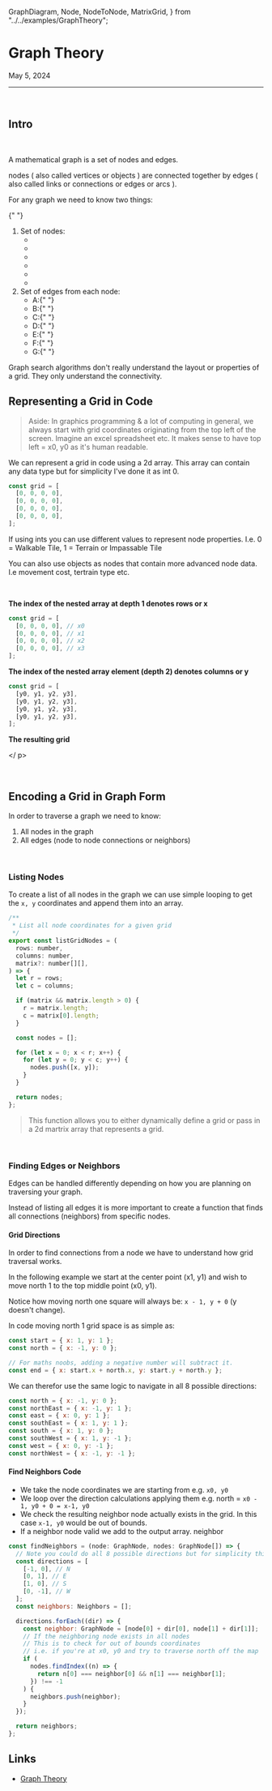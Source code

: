   GraphDiagram,
  Node,
  NodeToNode,
  MatrixGrid,
} from "../../examples/GraphTheory";


<Meta name="Grids & Graphs/Graph Theory" title="Grids & Graphs/Graph Theory" />

# Graph Theory

<time dateTime="2024-05-05">May 5, 2024</time>

<hr />

<br />

## Intro

<br />

A mathematical graph is a set of <span className="text-indigo-500">nodes</span> and <span className="text-emerald-500">edges</span>.

<div className="flex h-96 w-full justify-center">
  <GraphDiagram />
</div>

<span className="text-indigo-500">nodes</span>
\( also called
<span className="text-indigo-500">vertices</span> or
<span className="text-indigo-500">objects</span>
\) are connected together by
<span className="text-emerald-500">edges</span>
\( also called
<span className="text-emerald-500">links</span> or
<span className="text-emerald-500">connections</span> or
<span className="text-emerald-500">edges</span> or
<span className="text-emerald-500">arcs</span>
\).

For any graph we need to know two things:

{" "}

<ol className="sb-unstyled text-slate-50">
  <li className="pb-2">
    <span className="text-indigo-500">Set of nodes</span>:
    <ul className="flex justify-evenly align-middle">
      <li>
        <Node name={"A"} />
      </li>
      <li>
        <Node name={"B"} />
      </li>
      <li>
        <Node name={"C"} />
      </li>
      <li>
        <Node name={"D"} />
      </li>
      <li>
        <Node name={"E"} />
      </li>
      <li>
        <Node name={"F"} />
      </li>
    </ul>
  </li>
  <li>
    <span className="text-emerald-500">Set of edges</span> from each node:
    <ul className="list-disc">
      <li className="flex items-center">
        <span className="text-emerald-500">A</span>:{" "}
        <NodeToNode from="A" to="B" />
        <NodeToNode from="A" to="D" />
        <NodeToNode from="A" to="G" />
      </li>
      <li className="flex items-center">
        <span className="text-emerald-500">B</span>:{" "}
        <NodeToNode from="B" to="A" />
        <NodeToNode from="B" to="C" />
        <NodeToNode from="B" to="F" />
      </li>
      <li className="flex items-center">
        <span className="text-emerald-500">C</span>:{" "}
        <NodeToNode from="C" to="B" />
        <NodeToNode from="C" to="D" />
        <NodeToNode from="C" to="E" />
      </li>
      <li className="flex items-center">
        <span className="text-emerald-500">D</span>:{" "}
        <NodeToNode from="D" to="C" />
        <NodeToNode from="D" to="A" />
      </li>
      <li className="flex items-center">
        <span className="text-emerald-500">E</span>:{" "}
        <NodeToNode from="E" to="C" />
        <NodeToNode from="E" to="F" />
      </li>
      <li className="flex items-center">
        <span className="text-emerald-500">F</span>:{" "}
        <NodeToNode from="F" to="B" />
        <NodeToNode from="F" to="E" />
      </li>
      <li className="flex items-center">
        <span className="text-emerald-500">G</span>:{" "}
        <NodeToNode from="G" to="A" />
      </li>
    </ul>
  </li>
</ol>

Graph search algorithms don't really understand the layout or properties of a grid. They only understand
the connectivity.

## Representing a Grid in Code

> Aside: In graphics programming & a lot of computing in general, we always start with grid coordinates originating from the top left of the screen.
> Imagine an excel spreadsheet etc. It makes sense to have top left = x0, y0 as it's human readable.

We can represent a grid in code using a 2d array. This array can contain any data type but for simplicity I've done it as int 0.

```js
const grid = [
  [0, 0, 0, 0],
  [0, 0, 0, 0],
  [0, 0, 0, 0],
  [0, 0, 0, 0],
];
```

If using ints you can use different values to represent node properties. I.e. 0 = Walkable Tile, 1 = Terrain or Impassable Tile

You can also use objects as nodes that contain more advanced node data. I.e movement cost, tertrain type etc.

<br />

**The index of the nested array at depth 1 denotes rows or x**

```js
const grid = [
  [0, 0, 0, 0], // x0
  [0, 0, 0, 0], // x1
  [0, 0, 0, 0], // x2
  [0, 0, 0, 0], // x3
];
```

**The index of the nested array element \(depth 2\) denotes columns or y**

```js
const grid = [
  [y0, y1, y2, y3],
  [y0, y1, y2, y3],
  [y0, y1, y2, y3],
  [y0, y1, y2, y3],
];
```

**The resulting grid**

<p align="center" className="p-2">
<MatrixGrid
  matrix={[
    [0, 0, 0, 0],
    [0, 0, 0, 0],
    [0, 0, 0, 0],
    [0, 0, 0, 0],
  ]}
/>

</ p>

<br />

## Encoding a Grid in Graph Form

In order to traverse a graph we need to know:

1. All <span className="text-indigo-500">nodes</span> in the graph
2. All <span className="text-emerald-500">edges</span> \(node to node connections or <span className="text-emerald-500">neighbors</span>\)

<br />

### Listing Nodes

To create a list of all <span className="text-indigo-500">nodes</span> in the graph we can use simple looping to get the `x, y` coordinates
and append them into an array.

```js
/**
 * List all node coordinates for a given grid
 */
export const listGridNodes = (
  rows: number,
  columns: number,
  matrix?: number[][],
) => {
  let r = rows;
  let c = columns;

  if (matrix && matrix.length > 0) {
    r = matrix.length;
    c = matrix[0].length;
  }

  const nodes = [];

  for (let x = 0; x < r; x++) {
    for (let y = 0; y < c; y++) {
      nodes.push([x, y]);
    }
  }

  return nodes;
};
```

> This function allows you to either dynamically define a grid or
> pass in a 2d martrix array that represents a grid.

<br />

### Finding Edges or Neighbors

<span className="text-emerald-500">Edges</span> can be handled differently
depending on how you are planning on traversing your graph.

Instead of listing all <span className="text-emerald-500">edges</span>
it is more important to create a function that finds all connections \(neighbors\) from
specific <span className="text-indigo-500">nodes</span>.

#### Grid Directions

In order to find connections from a node we have to understand how grid traversal works.

In the following example we start at the <span className="text-emerald-700">center point \(x1, y1\)</span> and wish to move north 1 to the <span className="text-violet-700">top middle point \(x0, y1\)</span>.

<p align="center" className="p-2">
  <MatrixGrid
    matrix={[
      [0, 3, 0],
      [0, 2, 0],
      [0, 0, 0],
    ]}
  />
</p>

Notice how moving north one square will always be: `x - 1, y + 0` \(y doesn't change\).

In code moving north 1 grid space is as simple as:

```js
const start = { x: 1, y: 1 };
const north = { x: -1, y: 0 };

// For maths noobs, adding a negative number will subtract it.
const end = { x: start.x + north.x, y: start.y + north.y };
```

We can therefor use the same logic to navigate in all 8 possible directions:

```js
const north = { x: -1, y: 0 };
const northEast = { x: -1, y: 1 };
const east = { x: 0, y: 1 };
const southEast = { x: 1, y: 1 };
const south = { x: 1, y: 0 };
const southWest = { x: 1, y: -1 };
const west = { x: 0, y: -1 };
const northWest = { x: -1, y: -1 };
```

#### Find Neighbors Code

- We take the node coordinates we are starting from e.g. `x0, y0`
- We loop over the direction calculations applying them e.g. north = `x0 - 1, y0 + 0 = x-1, y0`
- We check the resulting neighbor node actually exists in the grid. In this case `x-1, y0` would be out of bounds.
- If a neighbor node valid we add to the output array.
  neighbor

```js
const findNeighbors = (node: GraphNode, nodes: GraphNode[]) => {
  // Note you could do all 8 possible directions but for simplicity this only traverses the cardinal directions.
  const directions = [
    [-1, 0], // N
    [0, 1], // E
    [1, 0], // S
    [0, -1], // W
  ];
  const neighbors: Neighbors = [];

  directions.forEach((dir) => {
    const neighbor: GraphNode = [node[0] + dir[0], node[1] + dir[1]];
    // If the neighboring node exists in all nodes
    // This is to check for out of bounds coordinates
    // i.e. if you're at x0, y0 and try to traverse north off the map
    if (
      nodes.findIndex((n) => {
        return n[0] === neighbor[0] && n[1] === neighbor[1];
      }) !== -1
    ) {
      neighbors.push(neighbor);
    }
  });

  return neighbors;
};
```

## Links

- [Graph Theory](https://www.redblobgames.com/pathfinding/grids/graphs.html)
